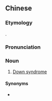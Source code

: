 {{also|唐氏综合症}}
==Chinese==
{{zh-forms|s=唐氏综合症|type=113|Down}}

===Etymology===
{{calque|zh|en|Down syndrome}}.

===Pronunciation===
{{zh-pron
|m=Tángshì 綜hézhèng
|c=tong4 si6 zung3 hap6 zing3,tong4 si6 zung1 hap6 zing3
|cat=n
}}

===Noun===
{{zh-noun}}

# [[Down syndrome]]

====Synonyms====
* {{zh-l|唐氏症}}

{{zh-cat|Syndromes}}